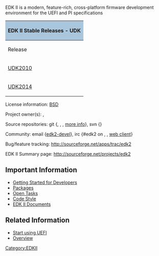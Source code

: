 EDK II is a modern, feature-rich, cross-platform firmware development environment for the UEFI and PI specifications

<div class="t_projects">

{| class="mw-collapsible mw-collapsed"
! colspan="2" style="background-color:#a9c6dd" | EDK II Stable Releases - UDK
|-
! Release
! What is it?
|-
| [[UDK2010]]
| UEFI Development Kit 2010
|-
| [[UDK2014]]
| UEFI Development Kit 2014
|}

</div>

License information: [http://www.opensource.org/licenses/bsd-license.php BSD]

Project owner(s):  {{sfuser|jljusten}},  {{sfuser|michaelkrau}}

Source repositories:
git
<nowiki>{</nowiki>{{plainlink|https://github.com/tianocore/edk2|github}},
{{plainlink|https://bitbucket.org/tianocore/edk2|bitbucket}},
{{plainlink|https://sourceforge.net/p/tianocore/edk2|sourceforge}},
[[EDK2 git|more info]]},
svn
<nowiki>{</nowiki>{{plainlink|https://svn.code.sf.net/p/edk2/code/trunk/edk2|sourceforge}}}

Community:
email {[[edk2-devel]]},
irc {#edk2 on {{plainlink|http://www.oftc.net|irc.oftc.net}},
{{plainlink|http://www.oftc.net/NickServ/CertFP/|setup}},
[http://webchat.oftc.net/?channels=edk2 web client]}

Bug/feature tracking: http://sourceforge.net/apps/trac/edk2

EDK II Summary page: http://sourceforge.net/projects/edk2

== Important Information ==
*[[Getting Started with EDK II|Getting Started for Developers]]
*[[EDKII Packages|Packages]]
*[[Tasks|Open Tasks]]
*[[Code Style]]
*[[EDK II Documents]]

== Related Information ==
* [[Start using UEFI]]
* [[EDK II Overview|Overview]]

[[Category:EDKII]]